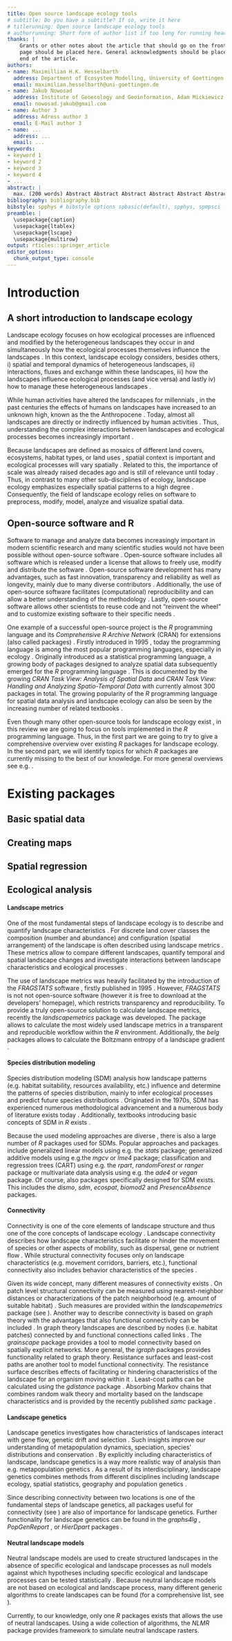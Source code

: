 ```yaml
---
title: Open source landscape ecology tools
# subtitle: Do you have a subtitle? If so, write it here
# titlerunning: Open source landscape ecology tools
# authorrunning: Short form of author list if too long for running head
thanks: | 
    Grants or other notes about the article that should go on the front 
    page should be placed here. General acknowledgments should be placed at the
    end of the article.
authors: 
- name: Maximillian H.K. Hesselbarth
  address: Department of Ecosystem Modelling, University of Goettingen, Buesgenweg 4, 37077 Goettingen, Germany
  email: maximilian.hesselbarth@uni-goettingen.de
- name: Jakub Nowosad
  address: Institute of Geoecology and Geoinformation, Adam Mickiewicz University, Krygowskiego 10, 61-680 Poznan, Poland
  email: nowosad.jakub@gmail.com
- name: Author 3
  address: Adress author 3
  email: E-Mail author 3
- name: ...
  address: ...
  email: ...
keywords:
- keyword 1
- keyword 2
- keyword 3
- keyword 4
- ...
abstract: |
  max. (200 words) Abstract Abstract Abstract Abstract Abstract Abstract Abstract Abstract Abstract Abstract Abstract Abstract Abstract Abstract Abstract Abstract Abstract Abstract Abstract Abstract Abstract Abstract Abstract Abstract Abstract Abstract Abstract Abstract Abstract Abstract Abstract Abstract Abstract Abstract Abstract Abstract Abstract Abstract Abstract Abstract Abstract Abstract Abstract Abstract Abstract Abstract Abstract Abstract Abstract Abstract Abstract Abstract Abstract Abstract Abstract Abstract Abstract Abstract Abstract Abstract Abstract Abstract Abstract Abstract Abstract Abstract Abstract Abstract Abstract Abstract Abstract Abstract Abstract Abstract Abstract Abstract Abstract Abstract Abstract Abstract Abstract Abstract Abstract Abstract Abstract Abstract Abstract Abstract Abstract Abstract Abstract Abstract Abstract Abstract Abstract Abstract Abstract Abstract Abstract Abstract
bibliography: bibliography.bib
bibstyle: spphys # bibstyle options spbasic(default), spphys, spmpsci
preamble: | 
  \usepackage{caption}
  \usepackage{ltablex}
  \usepackage{lscape}
  \usepackage{multirow}
output: rticles::springer_article
editor_options: 
  chunk_output_type: console
---
```


# Introduction {#sec:intro}

## A short introduction to landscape ecology {#sec:landscape_ecology}

Landscape ecology focuses on how ecological processes are influenced and modified by the heterogeneous landscapes they occur in and simultaneously how the ecological processes themselves influence the landscapes \cite{Turner1989,Turner2005,With2019}. In this context, landscape ecology considers, besides others, i) spatial and temporal dynamics of heterogeneous landscapes, ii) interactions, fluxes and exchange within these landscapes, iii) how the landscapes influence ecological processes (and vice versa) and lastly iv) how to manage these heterogeneous landscapes \cite{Risser1984,Turner1989}.

<!-- MH: Not super happy with the list i) - iv) -->

While human activities have altered the landscapes for millennials \cite{Ellis2011,Ellis2015}, in the past centuries the effects of humans on landscapes have increased to an unknown high, known as the the Anthropocene \cite{Crutzen2002}. Today, almost all landscapes are directly or indirectly influenced by human activities \cite{Vitousek1997}. Thus, understanding the complex interactions between landscapes and ecological processes becomes increasingly important \cite{With2019}. 

Because landscapes are defined as mosaics of different land covers, ecosystems, habitat types, or land uses \cite{Forman1986,Forman1995,Wiens1995}, spatial context is important and ecological processes will vary spatially \cite{With2019}. Related to this, the importance of scale was already raised decades ago \cite{Wiens1989,Levin1992,Jelinski1996} and is still of relevance until today \cite{Simova2012,Estes2018}. Thus, in contrast to many other sub-disciplines of ecology, landscape ecology emphasizes especially spatial patterns to a high degree \cite{Risser1984}. Consequently, the field of landscape ecology relies on software to preprocess, modify, model, analyze and visualize spatial data.

<!-- MH: Do we need some more basic introduction to landscape ecology? -->

## Open-source software and R {#sec:open_source}

Software to manage and analyze data becomes increasingly important in modern scientific research \cite{Wilson2014} and many scientific studies would not have been possible without open-source software \cite{Prlic2012}. Open-source software includes all software which is released under a license that allows to freely use, modify and distribute the software \cite{St.Laurent2008}. Open-source software development has many advantages, such as fast innovation, transparency and reliability as well as longevity, mainly due to many diverse contributors \cite{vonKrogh2006,St.Laurent2008}. Additionally, the use of open-source software facilitates (computational) reproducibility and can allow a better understanding of the methodology \cite{Prlic2012,Powers2019}. Lastly, open-source software allows other scientists to reuse code and not "reinvent the wheel" \cite{Prlic2012} and to customize existing software to their specific needs \cite{Steiniger2009}. 

One example of a successful open-source project is the *R* programming language and its *Comprehensive R Archive Network* (CRAN) for extensions (also called packages) \cite{RCoreTeam2019}. Firstly introduced in 1995 \cite{Smith2016}, today the programming language is among the most popular programming languages, especially in ecology \cite{Lai2019}. Originally introduced as a statistical programming language, a growing body of packages designed to analyze spatial data subsequently emerged for the *R* programming language \cite{Bivand2006}. This is documented by the growing *CRAN Task View: Analysis of Spatial Data* \cite{Bivand2019a} and *CRAN Task View: Handling and Analyzing Spatio-Temporal Data* \cite{Pebesma2020} with currently almost 300 packages in total. The growing popularity of the *R* programming language for spatial data analysis and landscape ecology can also be seen by the increasing number of related textbooks \cite{Fletcher2019,Lovelace2019,Pebesma2019a}.

Even though many other open-source tools for landscape ecology exist \cite{QGISDevelopmentTeam2016,GRASSDevelopmentTeam2017,Porta2017}, in this review we are going to focus on tools implemented in the *R* programming language. Thus, in the first part we are going to try to give a comprehensive overview over existing *R* packages for landscape ecology. In the second part, we will identify topics for which *R* packages are currently missing to the best of our knowledge. For more general overviews see e.g. \cite{Jolma2008,Steiniger2009,Steiniger2009a,Istvan2012}.

# Existing packages {#sec:existing_packages}

<!-- MH: I went for a structure where in the first paragraph I briefly introduce the topic and then list the most common packages. -->

<!-- MH: Maybe we need to think about a table with the topics and the packages as a nice overview. Additionally, a figure where we show a typical workflow would be nice maybe -->

<!-- MH: What about packages that are not on CRAN anymore, e.g. adehabitat? -->

<!-- MH: Add references for all packages -->

## Basic spatial data

<!--MH: Short paragraph about scale; *grainchanger*; DOI: 10.1111/2041-210X.13177 -->

<!-- MH: landscapetools; DOI: 10.1111/2041-210X.13076 -->

## Creating maps

## Spatial regression
<!-- MH: Do we really want to include this? Not really a landscape ecology topic but rather (geo) spatial stats I would argue -->

## Ecological analysis {#sec:ecological_analysis}

#### Landscape metrics {#sec:landscape_metrics}

One of the most fundamental steps of landscape ecology is to describe and quantify landscape characteristics \cite{Turner2005,Lausch2015}. For discrete land cover classes the composition (number and abundance) and configuration (spatial arrangement) of the landscape is often described using landscape metrics \cite{Gustafson1998,Uuemaa2009,Uuemaa2013,Gustafson2019}. These metrics allow to compare different landscapes, quantify temporal and spatial landscape changes and investigate interactions between landscape characteristics and ecological processes \cite{Uuemaa2009}. 

The use of landscape metrics was heavily facilitated by the introduction of the *FRAGSTATS* software \cite{McGarigal2012}, firstly published in 1995 \cite{Kupfer2012,Gustafson2019}. However, *FRAGSTATS* is not not open-source software (however it is free to download at the developers' homepage), which restricts transparency and reproducibility. To provide a truly open-source solution to calculate landscape metrics, recently the *landscapemetrics* package \cite{Hesselbarth2019a} was developed. The package allows to calculate the most widely used landscape metrics in a transparent and reproducible workflow within the *R* environment.  Additionally, the *belg* packages allows to calculate the Boltzmann entropy of a landscape gradient \cite{Nowosad2019a}.

#### Species distribution modeling {#sec:SDM}

Species distribution modeling (SDM) analysis how landscape patterns (e.g. habitat suitability, resources availability, etc.) influence and determine the patterns of species distribution, mainly to infer ecological processes and predict future species distributions \cite{Wiersma2011}. Originated in the 1970s, SDM has experienced numerous methodological advancement and a numerous body of literature exists today \cite{Zimmermann2010}. Additionally, textbooks introducing  basic concepts of SDM in *R* exists \cite{Guisan2017,Fletcher2019}.

Because the used modeling approaches are diverse \cite{Hooten2011,Kerr2011,Fletcher2019}, there is also a large number of *R* packages used for SDMs. Popular approaches and packages include generalized linear models using e.g. the *stats* package; generalized additive models using e.g.the *mgcv* or *lme4* package; classification and regression trees (CART) using e.g. the *rpart*, *randomForest* or *ranger* package or multivariate data analysis using e.g. the *ade4* or *vegan* package. Of course, also packages specifically designed for SDM exists. This includes the *dismo*, *sdm*, *ecospat*, *biomod2* and *PresenceAbsence* packages.

#### Connectivity {#sec:connectivity}
Connectivity is one of the core elements of landscape structure \cite{Taylor1993} and thus one of the core concepts of landscape ecology \cite{With2019}. Landscape connectivity describes how landscape characteristics facilitate or hinder the movement of species \cite{Tischendorf2000} or other aspects of mobility, such as dispersal, gene or nutrient flow \cite{With2019}. While structural connectivity focuses only on landscape characteristics (e.g. movement corridors, barriers, etc.), functional connectivity also includes behavior characteristics of the species \cite{Tischendorf2000,With2019}. 

Given its wide concept, many different measures of connectivity exists \cite{Kindlmann2008}. On patch level structural connectivity can be measured using nearest-neighbor distances or characterizations of the patch neighborhood (e.g. amount of suitable habitat) \cite{Kindlmann2008,With2019}. Such measures are provided within the *landscapemetrics* package (see \ref{sec:landscape_metrics}). Another way to describe connectivity is based on graph theory with the advantages that also functional connectivity can be included \cite{Kindlmann2008}. In graph theory  \cite{Laita2011} landscapes are described by nodes (i.e. habitat patches) connected by and functional connections called links \cite{Laita2011}. The *grainscape* package \cite{Chubaty2020} provides a tool to model connectivity based on spatially explicit networks. More general, the *igraph* packages \cite{Csardi2006} provides functionality related to graph theory. Resistance surfaces and least-cost paths are another tool to model functional connectivity. The resistance surface describes effects of facilitating or hindering characteristics of the landscape for an organism moving within it \cite{Adriaensen2003}. Least-cost paths can be calculated using the *gdistance* package \cite{vanEtten2017}. Absorbing Markov chains that combines random walk theory and mortality based on the landscape characteristics \cite{Fletcher2019a} and is provided by the recently published *samc* package \cite{Marx2020}.

#### Landscape genetics {#sec:landscape_genetics}

Landscape genetics investigates how characteristics of landscapes interact with gene flow, genetic drift and selection \cite{Manel2003}. Such insights improve our understanding of metapopulation dynamics, speciation, species’ distributions and conservation \cite{Storfer2007}. By explicitly including characteristics of landscape, landscape genetics is a way more realistic way of analysis than e.g. metapopulation genetics \cite{Holderegger2006}. As a result of its interdisciplinary, landscape genetics combines methods from different disciplines including landscape ecology, spatial statistics, geography and population genetics \cite{Storfer2007}.

<!-- MH: Work-in-Progress -->
<!-- MH: General population genetics -->
<!-- MH: Isolation by resistance  -->
<!-- MH: Bayesian Genetic Clustering -->
<!-- MH: Multivariate Ordination Techniques -->

Since describing connectivity between two locations is one of the fundamental steps of landscape genetics, all packages useful for connectivity (see \ref{sec:landscape_genetics}) are also of importance for landscape genetics. Further functionality for landscape genetics can be found in the *graphs4lg* \cite{Savary2020}, *PopGenReport* \cite{Adamack2014,Gruber2015}, or *HierDpart* packages \cite{Qin2019}.

#### Neutral landscape models {#sec:NLM}
Neutral landscape models are used to create structured landscapes in the absence of specific ecological and landscape processes as null models against which hypotheses including specific ecological and landscape processes can be tested statistically \cite{Gardner1987,With1997}. Because neutral landscape models are not based on ecological and landscape process, many different generic algorithms to create landscapes can be found (for a comprehensive list, see \cite{Sciaini2018}). 

Currently, to our knowledge, only one *R* packages exists that allows the use of neutral landscapes. Using a wide collection of algorithms, the *NLMR* package \cite{Sciaini2018} provides framework to simulate neutral landscape rasters. 

\begin{landscape}

\begin{center}
  \begin{table}
    \begin{tabularx}{0.9\linewidth}{XXXX}
      \caption{Overview of commonly used \textit{R} packages for landscape ecology. Packages are sorted by their major application topic. Only packages especially for spatial data and landscape ecology are included. SDM = Species distribution modeling; NLM = Neutral landscape model} \\
      \hline
      Topic & Package & Description & Source \\
      \hline
      \multirow{5}{*}{Spatial data} & \textit{raster} & Methods for raster data & \cite{Hijmans2019} \\
      & \textit{stars} & Methods for spatiotemporal arrays (raster and vector data cubes) & \cite{Pebesma2019} \\
      & \textit{sp} & Methods for mainly vector data & \cite{Pebesma2005,Bivand2013} \\
      & \textit{sf} & Methods for vector data as simple features & \cite{Pebesma2018} \\
      & \textit{landscapetools} & Utility functions for landscape analysis & \cite{Sciaini2018} \\
      \hline
      \multirow{3}{*}{Creating maps} & \textit{tmap} & xxx & xxx \\
      & \textit{mapview} & xxx & xxx \\
      & \textit{leaflet} & xxx & xxx \\
      \hline
      \multirow{2}{*}{Landscape metrics} & \textit{landscapemetrics} & Calculates landscape metrics for categorical land cover maps & \cite{Hesselbarth2019a} \\
      & \textit{belg} & Calculates the Boltzmann entropy of a landscape gradient & \cite{Nowosad2019a} \\
      \hline
      \multirow{5}{*}{SDM} & \textit{dismo} & xxx & xxx \\
      & \textit{sdm} & xxx & xxx \\
      & \textit{ecospat} & xxx & xxx \\
      & \textit{biomod2} & xxx & xxx \\
      & \textit{PresenceAbsence} & xxx & xxx \\
      \hline
      \multirow{3}{*}{Connectivity} & \textit{grainscape} & xxx & \cite{Chubaty2020} \\
      & \textit{gdistance} & xxx & \cite{vanEtten2017} \\
      & \textit{samc} & xxx & \cite{Marx2020} \\
      \hline
      \multirow{3}{*}{Landscape genetics} & \textit{graphs4lg} & xxx & \cite{Savary2020} \\
      & \textit{PopGenReport} & xxx & \cite{Adamack2014,Gruber2015} \\
      & \textit{HierDpart} & xxx & \cite{Qin2019} \\
      \hline
      NLM & \textit{NLMR} & xxx & \cite{Sciaini2018} \\
      \hline
    \end{tabularx}
  \end{table}
\end{center}

\end{landscape}

<!-- # Missing packages -->

<!-- Another widely used SDM approach uses the concept of maximum entropy \cite{Phillips2006,Fletcher2019}. However, currently the *maxent* package is not available on *CRAN* anymore. -->
